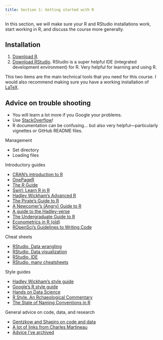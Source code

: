 ```yaml
---
title: Section 1: Getting started with R
---
```


In this section, we will make sure your R and RStudio installations work, start working in R, and discuss the course more generally.

## Installation

1. [Download R](https://cran.r-project.org).
2. [Download RStudio](https://www.rstudio.com/products/rstudio/). RStudio is a super helpful IDE (integrated development environment) for R. Very helpful for learning and using R.

This two items are the main technical tools that you need for this course. I would also recommend making sure you have a working installation of [LaTeX](https://www.latex-project.org/get/).

##

## Advice on trouble shooting

- You will learn a lot more if you Google your problems.
- Use [StackOverflow](http://stackoverflow.com)!
- R documentation can be confusing… but also very helpful—particularly vignettes or GitHub README files.

Management

- Set directory
- Loading files

Introductory guides

- [CRAN's introduction to R](https://cran.r-project.org/doc/manuals/r-release/R-intro.pdf)
- [OnePageR](http://togaware.com/onepager/)
- [The R Guide](https://cran.r-project.org/doc/contrib/Owen-TheRGuide.pdf)
- [Swirl: Learn R in R](http://swirlstats.com/)
- [Hadley Wickham's Advanced R](http://adv-r.had.co.nz/)
- [The Pirate's Guide to R](http://nathanieldphillips.com/thepiratesguidetor/)
- [A Newcomer's (Angry) Guide to R](http://arrgh.tim-smith.us/)
- [A guide to the Hadley-verse](https://barryrowlingson.github.io/hadleyverse/#1)
- [The Undergraduate Guide to R](http://www.biostat.jhsph.edu/~ajaffe/docs/undergradguidetoR.pdf)
- [Econometrics in R (old)](https://cran.r-project.org/doc/contrib/Farnsworth-EconometricsInR.pdf)
- [ROpenSci's Guidelines to Writing Code](https://ropensci.github.io/reproducibility-guide/sections/writingCode/)

Cheat sheets

- [RStudio, Data wrangling](http://www.rstudio.com/wp-content/uploads/2015/02/data-wrangling-cheatsheet.pdf)
- [RStudio, Data visualization](http://www.rstudio.com/wp-content/uploads/2015/12/ggplot2-cheatsheet-2.0.pdf)
- [RStudio, IDE](http://www.rstudio.com/wp-content/uploads/2016/01/rstudio-IDE-cheatsheet.pdf)
- [RStudio, many cheatsheets](https://www.rstudio.com/resources/cheatsheets/)

Style guides

- [Hadley Wickham's style guide](http://adv-r.had.co.nz/Style.html)
- [Google's R style guide](https://google.github.io/styleguide/Rguide.xml)
- [Hands on Data Science](http://handsondatascience.com/StyleO.pdf)
- [R Style. An Rchaeological Commentary](https://cran.r-project.org/web/packages/rockchalk/vignettes/Rstyle.pdf)
- [The State of Naming Conventions in R](https://journal.r-project.org/archive/2012-2/RJournal_2012-2_Baaaath.pdf)

General advice on code, data, and research

- [Gentzkow and Shapiro on code and data](https://web.stanford.edu/~gentzkow/research/CodeAndData.pdf)
- [A lot of links from Charles Martineau](http://www.charlesmartineau.com/research-advice)
- [Advice I've archived](https://github.com/edrubin/Advice)
